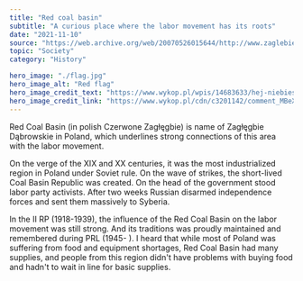 ---
title: "Red coal basin"
subtitle: "A curious place where the labor movement has its roots"
date: "2021-11-10"
source: "https://web.archive.org/web/20070526015644/http://www.zaglebie.sosnowiec.pl/region/regionwiecej.php3?idw=8"
topic: "Society"
category: "History" 

hero_image: "./flag.jpg"
hero_image_alt: "Red flag"
hero_image_credit_text: "https://www.wykop.pl/wpis/14683633/hej-niebieskiepaski-macie-jakies-czerwone-flagi-je/"
hero_image_credit_link: "https://www.wykop.pl/cdn/c3201142/comment_MBeXSThTS9Ef3AYcBc64kknyOgqHFJ5f,w400.jpg"
---

Red Coal Basin (in polish Czerwone Zagłęgbie) is name of Zagłęgbie Dąbrowskie
in Poland, which underlines strong connections of this area with the labor movement.

On the verge of the XIX and XX centuries, it was the most industrialized region in Poland under Soviet rule. On the wave of strikes, the short-lived Coal Basin Republic was created.
On the head of the government stood labor party activists. After two weeks 
Russian disarmed independence forces and sent them massively to Syberia.

In the II RP (1918-1939), the influence of the Red Coal Basin on the labor movement was still strong. And its traditions was proudly maintained and remembered during 
PRL (1945- ). I heard that while most of Poland was suffering from food and equipment
shortages, Red Coal Basin had many supplies, and people from this region didn't have
problems with buying food and hadn't to wait in line for basic supplies.